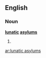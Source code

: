 ==English==

===Noun===
'''[[lunatic]] [[asylum]]s'''

# {{plural of|[[lunatic asylum]]}}

[[ar:lunatic asylums]]